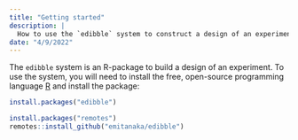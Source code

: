 ```yaml
---
title: "Getting started"
description: |
  How to use the `edibble` system to construct a design of an experiment.
date: "4/9/2022"
---
```


The `edibble` system is an R-package to build a design of an experiment. To use
the system, you will need to install the free, open-source programming language [R](https://www.r-project.org/)
and install the package:

```r
install.packages("edibble")
```

```r
install.packages("remotes")
remotes::install_github("emitanaka/edibble")
```

